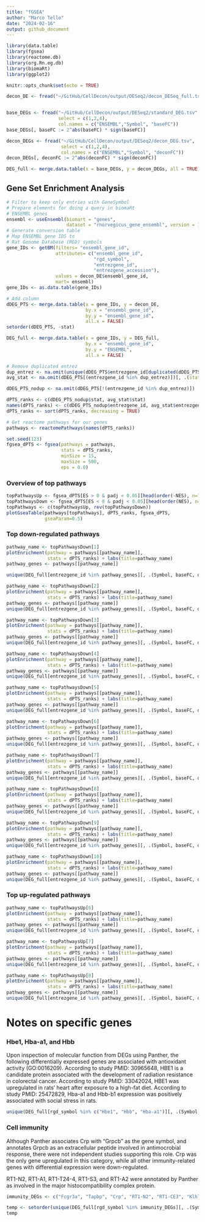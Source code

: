 ```yaml
---
title: "fGSEA"
author: "Marco Tello"
date: "2024-02-16"
output: github_document
---
```


```r
library(data.table)
library(fgsea)
library(reactome.db)
library(org.Rn.eg.db)
library(biomaRt)
library(ggplot2)

knitr::opts_chunk$set(echo = TRUE)
```


```r

decon_DE <- fread("~/GitHub/CellDecon/output/DESeq2/decon_DESeq_full.tsv")


base_DEGs <- fread("~/GitHub/CellDecon/output/DESeq2/standard_DEG.tsv", 
                   select = c(1,2,4), 
                   col.names = c("ENSEMBL","Symbol", "baseFC"))
base_DEGs[, baseFC := 2^abs(baseFC) * sign(baseFC)]

decon_DEGs <- fread("~/GitHub/CellDecon/output/DESeq2/decon_DEG.tsv", 
                    select = c(1,2,4), 
                    col.names = c("ENSEMBL","Symbol", "deconFC"))
decon_DEGs[, deconFC := 2^abs(deconFC) * sign(deconFC)]

DEG_full <- merge.data.table(x = base_DEGs, y = decon_DEGs, all = TRUE)
```


## Gene Set Enrichment Analysis

```r
# Filter to keep only entries with GeneSymbol
# Prepare elements for doing a query in biomaRt
# ENSEMBL genes
ensembl <- useEnsembl(biomart = "genes", 
                      dataset = "rnorvegicus_gene_ensembl", version = 104)
# Generate conversion table
# Map ENSEMBL gene IDS to 
# Rat Genome Database (RGD) symbols
gene_IDs <- getBM(filters= "ensembl_gene_id", 
                  attributes= c("ensembl_gene_id",
                                "rgd_symbol", 
                                "entrezgene_id", 
                                "entrezgene_accession"),
                  values = decon_DE$ensembl_gene_id, 
                  mart= ensembl)
gene_IDs <- as.data.table(gene_IDs)
```


```r
# Add column
dDEG_PTS <- merge.data.table(x = gene_IDs, y = decon_DE, 
                             by.x = "ensembl_gene_id", 
                             by.y = "ensembl_gene_id", 
                             all.x = FALSE)
setorder(dDEG_PTS, -stat)

DEG_full <- merge.data.table(x = gene_IDs, y = DEG_full, 
                             by.x = "ensembl_gene_id", 
                             by.y = "ENSEMBL", 
                             all.x = FALSE)

# Remove duplicated entrez
dup_entrez <- na.omit(unique(dDEG_PTS$entrezgene_id[duplicated(dDEG_PTS$entrezgene_id)]))
avg_stat <- na.omit(dDEG_PTS[(entrezgene_id %in% dup_entrez)])[, .(stat = mean(stat)), by = entrezgene_id]

dDEG_PTS_nodup <- na.omit(dDEG_PTS[!(entrezgene_id %in% dup_entrez)])

dPTS_ranks <- c(dDEG_PTS_nodup$stat, avg_stat$stat)
names(dPTS_ranks) <- c(dDEG_PTS_nodup$entrezgene_id, avg_stat$entrezgene_id)
dPTS_ranks <- sort(dPTS_ranks, decreasing = TRUE)

# Get reactome pathways for our genes
pathways <- reactomePathways(names(dPTS_ranks))

```

```r
set.seed(123)
fgsea_dPTS <- fgsea(pathways = pathways,
                    stats = dPTS_ranks,
                    minSize = 15,
                    maxSize = 500,
                    eps = 0.0)
```

### Overview of top pathways

```r
topPathwaysUp <- fgsea_dPTS[ES > 0 & padj < 0.05][head(order(-NES), n=10), pathway]
topPathwaysDown <- fgsea_dPTS[ES < 0 & padj < 0.05][head(order(NES), n=10), pathway]
topPathways <- c(topPathwaysUp, rev(topPathwaysDown))
plotGseaTable(pathways[topPathways], dPTS_ranks, fgsea_dPTS, 
              gseaParam=0.5)
```

### Top down-regulated pathways



```r
pathway_name <- topPathwaysDown[1]
plotEnrichment(pathway = pathways[[pathway_name]], 
               stats = dPTS_ranks) + labs(title=pathway_name)
pathway_genes <- pathways[[pathway_name]]

unique(DEG_full[entrezgene_id %in% pathway_genes][, .(Symbol, baseFC, deconFC)])

```

```r
pathway_name <- topPathwaysDown[2]
plotEnrichment(pathway = pathways[[pathway_name]], 
               stats = dPTS_ranks) + labs(title=pathway_name)
pathway_genes <- pathways[[pathway_name]]
unique(DEG_full[entrezgene_id %in% pathway_genes][, .(Symbol, baseFC, deconFC)])
```

```r
pathway_name <- topPathwaysDown[3]
plotEnrichment(pathway = pathways[[pathway_name]], 
               stats = dPTS_ranks) + labs(title=pathway_name)
pathway_genes <- pathways[[pathway_name]]
unique(DEG_full[entrezgene_id %in% pathway_genes][, .(Symbol, baseFC, deconFC)])
```


```r
pathway_name <- topPathwaysDown[4]
plotEnrichment(pathway = pathways[[pathway_name]], 
               stats = dPTS_ranks) + labs(title=pathway_name)
pathway_genes <- pathways[[pathway_name]]
unique(DEG_full[entrezgene_id %in% pathway_genes][, .(Symbol, baseFC, deconFC)])
```

```r
pathway_name <- topPathwaysDown[5]
plotEnrichment(pathway = pathways[[pathway_name]], 
               stats = dPTS_ranks) + labs(title=pathway_name)
pathway_genes <- pathways[[pathway_name]]
unique(DEG_full[entrezgene_id %in% pathway_genes][, .(Symbol, baseFC, deconFC)])
```

```r
pathway_name <- topPathwaysDown[6]
plotEnrichment(pathway = pathways[[pathway_name]], 
               stats = dPTS_ranks) + labs(title=pathway_name)
pathway_genes <- pathways[[pathway_name]]
unique(DEG_full[entrezgene_id %in% pathway_genes][, .(Symbol, baseFC, deconFC)])
```

```r
pathway_name <- topPathwaysDown[7]
plotEnrichment(pathway = pathways[[pathway_name]], 
               stats = dPTS_ranks) + labs(title=pathway_name)
pathway_genes <- pathways[[pathway_name]]
unique(DEG_full[entrezgene_id %in% pathway_genes][, .(Symbol, baseFC, deconFC)])
```


```r
pathway_name <- topPathwaysDown[8]
plotEnrichment(pathway = pathways[[pathway_name]], 
               stats = dPTS_ranks) + labs(title=pathway_name)
pathway_genes <- pathways[[pathway_name]]
unique(DEG_full[entrezgene_id %in% pathway_genes][, .(Symbol, baseFC, deconFC)])
```


```r
pathway_name <- topPathwaysDown[9]
plotEnrichment(pathway = pathways[[pathway_name]], 
               stats = dPTS_ranks) + labs(title=pathway_name)
pathway_genes <- pathways[[pathway_name]]
unique(DEG_full[entrezgene_id %in% pathway_genes][, .(Symbol, baseFC, deconFC)])

```

```r
pathway_name <- topPathwaysDown[10]
plotEnrichment(pathway = pathways[[pathway_name]], 
               stats = dPTS_ranks) + labs(title=pathway_name)
pathway_genes <- pathways[[pathway_name]]
unique(DEG_full[entrezgene_id %in% pathway_genes][, .(Symbol, baseFC, deconFC)])

```


### Top up-regulated pathways

```r
pathway_name <- topPathwaysUp[6]
plotEnrichment(pathway = pathways[[pathway_name]], 
               stats = dPTS_ranks) + labs(title=pathway_name)
pathway_genes <- pathways[[pathway_name]]
unique(DEG_full[entrezgene_id %in% pathway_genes][, .(Symbol, baseFC, deconFC)])

```
```r
pathway_name <- topPathwaysUp[7]
plotEnrichment(pathway = pathways[[pathway_name]], 
               stats = dPTS_ranks) + labs(title=pathway_name)
pathway_genes <- pathways[[pathway_name]]
unique(DEG_full[entrezgene_id %in% pathway_genes][, .(Symbol, baseFC, deconFC)])

```

```r
pathway_name <- topPathwaysUp[8]
plotEnrichment(pathway = pathways[[pathway_name]], 
               stats = dPTS_ranks) + labs(title=pathway_name)
pathway_genes <- pathways[[pathway_name]]
unique(DEG_full[entrezgene_id %in% pathway_genes][, .(Symbol, baseFC, deconFC)])

```



# Notes on specific genes


### Hbe1, Hba-a1, and Hbb 

Upon inspection of molecular function from DEGs using Panther, the following differentially expressed genes are associated with antioxidant activity (GO:0016209).
According to study PMID: 30965648, HBE1 is a candidate protein associated with the development of radiation resistance in colorectal cancer. 
According to study PMID: 33042024, HBE1 was upregulated in rats' heart after exposure to a high-fat diet.
According to study PMID: 25472829, Hba-a1 and Hbb-b1 expression was positively associated with social stress in rats. 

```r
unique(DEG_full[rgd_symbol %in% c("Hbe1", "Hbb", "Hba-a1")][, .(Symbol, baseFC, deconFC)])

```

### Cell immunity 

Although Panther associates Crp with "Grpcb" as the gene symbol, and annotates Grpcb as an extracellular peptide involved in antimocrobial response, there were not independent studies supporting this role. Crp was the only gene upregulated in this category, while all other immunity-related genes with differential expression were down-regulated. 

RT1-N2, RT1-A1, RT1-T24-4, RT1-S3, and RT1-A2 were annotated by Panther as involved in the major histocompatibility complex protein. 



```r
immunity_DEGs <- c("Fcgr3a", "Tapbp", "Crp", "RT1-N2", "RT1-CE3", "Klhl25", "RT1-A1", "RT1-T24-4", "RT1-S3", "RT1-A2", "Lgals3bp", "Pltp")

temp <- setorder(unique(DEG_full[rgd_symbol %in% immunity_DEGs][, .(Symbol, baseFC, deconFC)]), -deconFC)
temp
```
